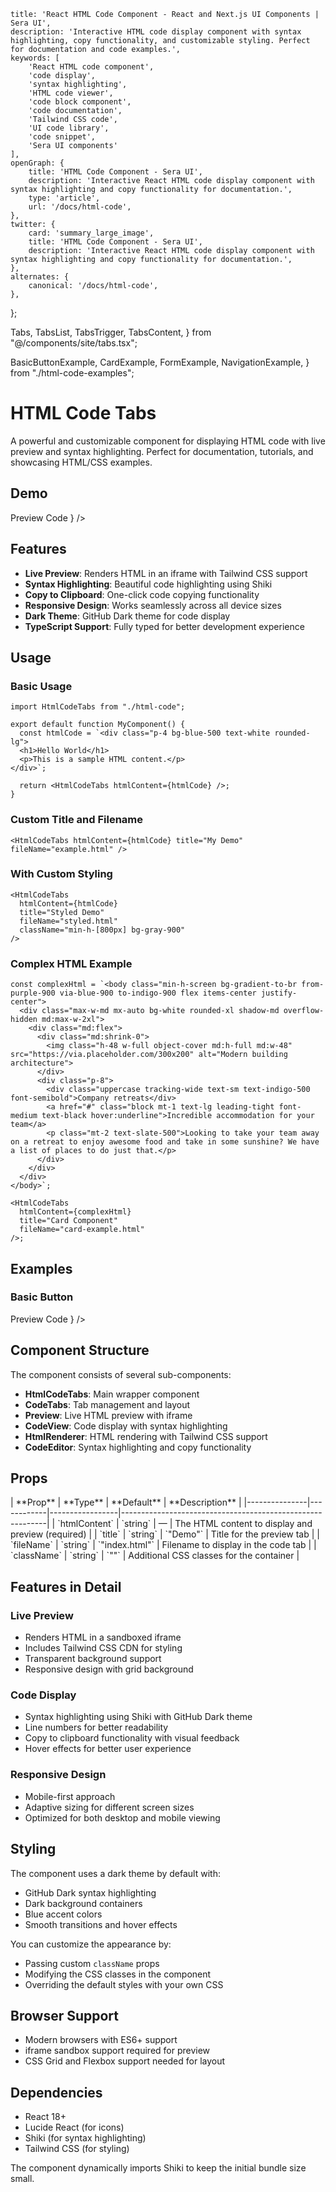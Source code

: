     title: 'React HTML Code Component - React and Next.js UI Components | Sera UI',
    description: 'Interactive HTML code display component with syntax highlighting, copy functionality, and customizable styling. Perfect for documentation and code examples.',
    keywords: [
        'React HTML code component',
        'code display',
        'syntax highlighting',
        'HTML code viewer',
        'code block component',
        'code documentation',
        'Tailwind CSS code',
        'UI code library',
        'code snippet',
        'Sera UI components'
    ],
    openGraph: {
        title: 'HTML Code Component - Sera UI',
        description: 'Interactive React HTML code display component with syntax highlighting and copy functionality for documentation.',
        type: 'article',
        url: '/docs/html-code',
    },
    twitter: {
        card: 'summary_large_image',
        title: 'HTML Code Component - Sera UI',
        description: 'Interactive React HTML code display component with syntax highlighting and copy functionality for documentation.',
    },
    alternates: {
        canonical: '/docs/html-code',
    },
};

  Tabs,
  TabsList,
  TabsTrigger,
  TabsContent,
} from "@/components/site/tabs.tsx";

  BasicButtonExample,
  CardExample,
  FormExample,
  NavigationExample,
} from "./html-code-examples";



# HTML Code Tabs <AI dir="left" />

A powerful and customizable component for displaying HTML code with live preview and syntax highlighting. Perfect for documentation, tutorials, and showcasing HTML/CSS examples.

## Demo

<Tabs defaultValue="preview" className="">
  <TabsList>
    <TabsTrigger value="preview">Preview</TabsTrigger>
    <TabsTrigger value="code">Code</TabsTrigger>
  </TabsList>
  <TabsContent value="preview">
    <ComponentRenderer component={<HtmlCodeDemo />} />
  </TabsContent>
  <TabsContent value="code">
    <CodeBlock filePath="src/app/docs/html-code/html-code.tsx" />
  </TabsContent>
</Tabs>

## Features

- **Live Preview**: Renders HTML in an iframe with Tailwind CSS support
- **Syntax Highlighting**: Beautiful code highlighting using Shiki
- **Copy to Clipboard**: One-click code copying functionality
- **Responsive Design**: Works seamlessly across all device sizes
- **Dark Theme**: GitHub Dark theme for code display
- **TypeScript Support**: Fully typed for better development experience

## Usage

### Basic Usage

```tsx
import HtmlCodeTabs from "./html-code";

export default function MyComponent() {
  const htmlCode = `<div class="p-4 bg-blue-500 text-white rounded-lg">
  <h1>Hello World</h1>
  <p>This is a sample HTML content.</p>
</div>`;

  return <HtmlCodeTabs htmlContent={htmlCode} />;
}
```

### Custom Title and Filename

```tsx
<HtmlCodeTabs htmlContent={htmlCode} title="My Demo" fileName="example.html" />
```

### With Custom Styling

```tsx
<HtmlCodeTabs
  htmlContent={htmlCode}
  title="Styled Demo"
  fileName="styled.html"
  className="min-h-[800px] bg-gray-900"
/>
```

### Complex HTML Example

```tsx
const complexHtml = `<body class="min-h-screen bg-gradient-to-br from-purple-900 via-blue-900 to-indigo-900 flex items-center justify-center">
  <div class="max-w-md mx-auto bg-white rounded-xl shadow-md overflow-hidden md:max-w-2xl">
    <div class="md:flex">
      <div class="md:shrink-0">
        <img class="h-48 w-full object-cover md:h-full md:w-48" src="https://via.placeholder.com/300x200" alt="Modern building architecture">
      </div>
      <div class="p-8">
        <div class="uppercase tracking-wide text-sm text-indigo-500 font-semibold">Company retreats</div>
        <a href="#" class="block mt-1 text-lg leading-tight font-medium text-black hover:underline">Incredible accommodation for your team</a>
        <p class="mt-2 text-slate-500">Looking to take your team away on a retreat to enjoy awesome food and take in some sunshine? We have a list of places to do just that.</p>
      </div>
    </div>
  </div>
</body>`;

<HtmlCodeTabs
  htmlContent={complexHtml}
  title="Card Component"
  fileName="card-example.html"
/>;
```

## Examples

### Basic Button

<Tabs defaultValue="preview" className="">
  <TabsList>
    <TabsTrigger value="preview">Preview</TabsTrigger>
    <TabsTrigger value="code">Code</TabsTrigger>
  </TabsList>
  <TabsContent value="preview">
    <ComponentRenderer component={<BasicButtonExample />} />
  </TabsContent>
  <TabsContent value="code">
    <CodeBlock filePath="src/app/docs/html-code/html-code.tsx" />
  </TabsContent>
</Tabs>

## Component Structure

The component consists of several sub-components:

- **HtmlCodeTabs**: Main wrapper component
- **CodeTabs**: Tab management and layout
- **Preview**: Live HTML preview with iframe
- **CodeView**: Code display with syntax highlighting
- **HtmlRenderer**: HTML rendering with Tailwind CSS support
- **CodeEditor**: Syntax highlighting and copy functionality

## Props

<MdxTable>
  | **Prop** | **Type** | **Default** | **Description** |
  |---------------|------------|-----------------|-----------------------------------------------------------|
  | `htmlContent` | `string` | — | The HTML content to display and preview
  (required) | | `title` | `string` | `"Demo"` | Title for the preview tab | |
  `fileName` | `string` | `"index.html"` | Filename to display in the code tab |
  | `className` | `string` | `""` | Additional CSS classes for the container |
</MdxTable>

## Features in Detail

### Live Preview

- Renders HTML in a sandboxed iframe
- Includes Tailwind CSS CDN for styling
- Transparent background support
- Responsive design with grid background

### Code Display

- Syntax highlighting using Shiki with GitHub Dark theme
- Line numbers for better readability
- Copy to clipboard functionality with visual feedback
- Hover effects for better user experience

### Responsive Design

- Mobile-first approach
- Adaptive sizing for different screen sizes
- Optimized for both desktop and mobile viewing

## Styling

The component uses a dark theme by default with:

- GitHub Dark syntax highlighting
- Dark background containers
- Blue accent colors
- Smooth transitions and hover effects

You can customize the appearance by:

- Passing custom `className` props
- Modifying the CSS classes in the component
- Overriding the default styles with your own CSS

## Browser Support

- Modern browsers with ES6+ support
- iframe sandbox support required for preview
- CSS Grid and Flexbox support needed for layout

## Dependencies

- React 18+
- Lucide React (for icons)
- Shiki (for syntax highlighting)
- Tailwind CSS (for styling)

The component dynamically imports Shiki to keep the initial bundle size small.
